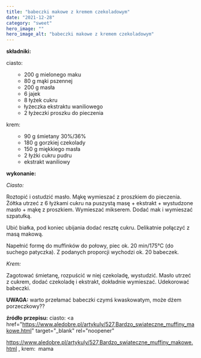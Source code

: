 ```yaml
---
title: "babeczki makowe z kremem czekoladowym"
date: "2021-12-28"
category: "sweet"
hero_image: ""
hero_image_alt: "babeczki makowe z kremem czekoladowym"
---
```


<!--more ... -->

<strong>składniki:</strong>

ciasto:

<ul>
  <li style="list-style-type: none;">
    <ul>
      <li>200 g mielonego maku</li>
      <li>80 g mąki pszennej</li>
      <li>200 g masła</li>
      <li>6 jajek</li>
      <li>8 łyżek cukru</li>
      <li>łyżeczka ekstraktu waniliowego</li>
      <li>2 łyżeczki proszku do pieczenia</li>
    </ul>
  </li>
</ul>
krem:
<ul>
  <li style="list-style-type: none;">
    <ul>
      <li>90 g śmietany 30%/36%</li>
      <li>180 g gorzkiej czekolady</li>
      <li>150 g miękkiego masła</li>
      <li>2 łyżki cukru pudru</li>
      <li>ekstrakt waniliowy</li>
    </ul>
  </li>
</ul>
<strong>wykonanie:</strong>

<em>Ciasto:</em>

Roztopić i ostudzić masło. Mąkę wymieszać z proszkiem do pieczenia. Żółtka utrzeć z 6 łyżkami cukru na puszystą masę + ekstrakt + wystudzone masło + mąkę z proszkiem. Wymieszać mikserem. Dodać mak i wymieszać szpatułką.

Ubić białka, pod koniec ubijania dodać resztę cukru. Delikatnie połączyć z masą makową.

Napełnić formę do muffinków do połowy, piec ok. 20 min/175°C (do suchego patyczka). Z podanych proporcji wychodzi ok. 20 babeczek.

<em>Krem:</em>

Zagotować śmietanę, rozpuścić w niej czekoladę, wystudzić. Masło utrzeć z cukrem, dodać czekoladę i ekstrakt, dokładnie wymieszać. Udekorować babeczki.

<strong>UWAGA:</strong> warto przełamać babeczki czymś kwaskowatym, może dżem porzeczkowy??

<strong>źródło przepisu:</strong> ciasto: <a
  href="https://www.aledobre.pl/artykuly/527,Bardzo_swiateczne_muffiny_makowe.html"
  target="_blank"
  rel="noopener"
>
  https://www.aledobre.pl/artykuly/527,Bardzo_swiateczne_muffiny_makowe.html
</a>
, krem:  mama
